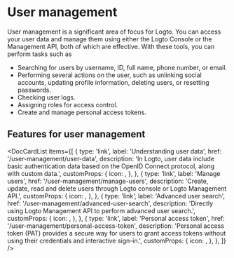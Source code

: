 
# User management

User management is a significant area of focus for Logto. You can access your user data and manage them using either the Logto Console or the Management API, both of which are effective. With these tools, you can perform tasks such as

- Searching for users by username, ID, full name, phone number, or email.
- Performing several actions on the user, such as unlinking social accounts, updating profile information, deleting users, or resetting passwords.
- Checking user logs.
- Assigning roles for access control.
- Create and manage personal access tokens.

## Features for user management

<DocCardList
  items={[
    {
      type: 'link',
      label: 'Understanding user data',
      href: '/user-management/user-data',
      description:
        'In Logto, user data include basic authentication data based on the OpenID Connect protocol, along with custom data.',
      customProps: {
        icon: <DatabaseIcon />,
      },
    },
    {
      type: 'link',
      label: 'Manage users',
      href: '/user-management/manage-users',
      description:
        'Create, update, read and delete users through Logto console or Logto Management API.',
      customProps: {
        icon: <GearIcon />,
      },
    },
    {
      type: 'link',
      label: 'Advanced user search',
      href: '/user-management/advanced-user-search',
      description: 'Directly using Logto Management API to perform advanced user search.',
      customProps: {
        icon: <SearchIcon />,
      },
    },
    {
      type: 'link',
      label: 'Personal access token',
      href: '/user-management/personal-access-token',
      description:
        'Personal access token (PAT) provides a secure way for users to grant access tokens without using their credentials and interactive sign-in.',
      customProps: {
        icon: <KeyIcon />,
      },
    },
  ]}
/>
